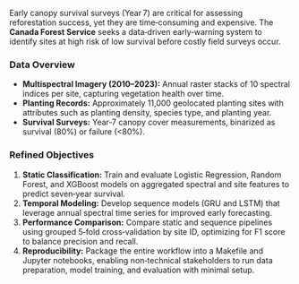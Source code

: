 Early canopy survival surveys (Year 7) are critical for assessing reforestation success, yet they are time‐consuming and expensive. The **Canada Forest Service** seeks a data‐driven early‐warning system to identify sites at high risk of low survival before costly field surveys occur.

### Data Overview
- **Multispectral Imagery (2010–2023):** Annual raster stacks of 10 spectral indices per site, capturing vegetation health over time.  
- **Planting Records:** Approximately 11,000 geolocated planting sites with attributes such as planting density, species type, and planting year.  
- **Survival Surveys:** Year‐7 canopy cover measurements, binarized as survival (80%) or failure (<80%).

### Refined Objectives
1. **Static Classification:** Train and evaluate Logistic Regression, Random Forest, and XGBoost models on aggregated spectral and site features to predict seven‐year survival.  
2. **Temporal Modeling:** Develop sequence models (GRU and LSTM) that leverage annual spectral time series for improved early forecasting.  
3. **Performance Comparison:** Compare static and sequence pipelines using grouped 5‐fold cross‐validation by site ID, optimizing for F1 score to balance precision and recall.  
4. **Reproducibility:** Package the entire workflow into a Makefile and Jupyter notebooks, enabling non‐technical stakeholders to run data preparation, model training, and evaluation with minimal setup.
